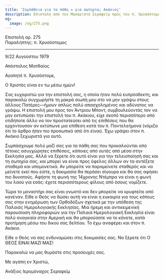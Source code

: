 ```yaml
---
title: 'Συμπάθεια για τα πάθη = για σωτηρία; Ακάκιος'
description: Επιστολή από τον Μακαριστό Σεραφείμ προς τον π. Χρυσόστομο.
og:
  image: /og/275.png
---
```


<div style={{textAlign:'right', fontFamily:'monospace'}}>Επιστολή αρ. 275</div>
<div style={{textAlign:'left', fontFamily:'monospace'}}>Παραλήπτης: π. Χρυσόστομος</div>

---

9/22 Αυγούστου 1979

Απόστολος Ματθαίος

Αγαπητέ π. Χρυσόστομε,

Ο Χριστός είναι εν τω μέσω ημών!

Σας ευχαριστώ για την επιστολή σας, η οποία ήταν πολύ ευπρόσδεκτη, και παρακαλώ συγχωρήστε τη μακρά σιωπή μου στο να μην γράψω στους άλλους Πατέρες—ήμουν απλώς πολύ απασχολημένος και αδύνατος να γράψω. Η επιστολή μου προς τον Άντριου Μποντ, συμβουλεύοντάς τον να μην εκτυπώσει την επιστολή του π. Ακάκιου, είχε σκοπό περισσότερο από οτιδήποτε άλλο να τον προστατεύσει από τις επιθέσεις που θα ερχόντουσαν αν εκτύπωνε μια επίθεση κατά του π. Παντελεήμονα (νόμιζα ότι το άρθρο ήταν πιο προσωπικό από ότι είναι). Έχω γράψει στον π. Ακάκιο ξεχωριστά για αυτό.

Συμπάσχουμε πολύ μαζί σας για τα πάθη σας που προκαλούνται από τέτοιες ασυγχώρητες επιθέσεις, κάποιες από αυτές από μέσα στην Εκκλησία μας. Αλλά να ξέρετε ότι αυτό είναι για την τελειοποίησή σας και τη σωτηρία σας, και μπορεί να είναι προς όφελος άλλων αν τα αντέξετε σταθερά και υπομονετικά. Αν μπορείτε να παραμείνετε σταθερός και να μείνετε εκεί που είστε, η δοκιμασία θα περάσει σίγουρα και θα σας αφήσει πιο δυνατούς. Αφήστε τη φωνή της 14χρονης Ντέμπρα να είναι η φωνή του λαού για εσάς: έχετε περισσότερους φίλους από όσους νομίζετε.

Τώρα το μοναστήρι σας είναι γνωστό και δεν μπορείτε να κρυφτείτε από κανέναν. Είθε ο Θεός να δώσει αυτή να είναι η ευκαιρία για τους κόπους σας στην ενημέρωση των Ορθοδόξων σχετικά με την υπόθεση της Παλαιάς Ημερολογιακής Εκκλησίας. Μια ήρεμη και αντικειμενική παρουσίαση πληροφοριών για την Παλαιά Ημερολογιακή Εκκλησία είναι πολύ αναγκαία στην Αμερική και θα μπορούσατε να το κάνετε, κατά προτίμηση μέσω του δικού σας δελτίου. Το έχω αναφέρει και στον π. Ακάκιο.

Είθε ο Θεός να σας ενδυναμώσει στις δοκιμασίες σας. Να ξέρετε ότι Ο ΘΕΟΣ ΕΙΝΑΙ ΜΑΖΙ ΜΑΣ!

Παρακαλώ να μας θυμάστε στις προσευχές σας.

Με αγάπη εν Χριστώ,

Ανάξιος Ιερομόναχος Σεραφείμ